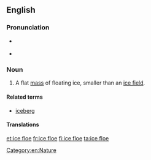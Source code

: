 ==English==

===Pronunciation===
* {{a|UK}} {{IPA|/ˈaɪs.fləʊ/|lang=en}}
* {{a|US}} {{IPA|/ˈaɪs.floʊ/|lang=en}}

===Noun===
{{en-noun|head=[[ice]] [[floe]]}}

# A flat [[mass]] of floating ice, smaller than an [[ice field]].

====Related terms====
* [[iceberg]]

====Translations====
{{trans-see|floe}}

[[Category:en:Nature]]

[[et:ice floe]]
[[fr:ice floe]]
[[fi:ice floe]]
[[ta:ice floe]]